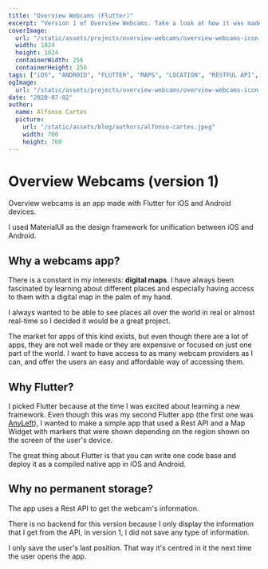 ```yaml
---
title: "Overview Webcams (Flutter)"
excerpt: "Version 1 of Overview Webcams. Take a look at how it was made, what technologies where used and why..."
coverImage: 
  url: "/static/assets/projects/overview-webcams/overview-webcams-icon.png"
  width: 1024
  height: 1024
  containerWidth: 256
  containerHeight: 256
tags: ["iOS", "ANDROID", "FLUTTER", "MAPS", "LOCATION", "RESTFUL API", "GITHUB"]
ogImage:
  url: "/static/assets/projects/overview-webcams/overview-webcams-icon.png"
date: "2020-07-02"
author:
  name: Alfonso Cartes
  picture: 
    url: "/static/assets/blog/authors/alfonso-cartes.jpeg"
    width: 700
    height: 700
---
```


# Overview Webcams (version 1)

Overview webcams is an app made with Flutter for iOS and Android devices.

I used MaterialUI as the design framework for unification between iOS and Android.

## Why a webcams app?

There is a constant in my interests: **digital maps**. I have always been fascinated by learning about different places and especially having access to them with a digital map in the palm of my hand.

I always wanted to be able to see places all over the world in real or almost real-time so I decided it would be a great project.

The market for apps of this kind exists, but even though there are a lot of apps, they are not well made or they are expensive or focused on just one part of the world. I want to have access to as many webcam providers as I can, and offer the users an easy and affordable way of accessing them.

## Why Flutter?

I picked Flutter because at the time I was excited about learning a new framework. Even though this was my second Flutter app (the first one was [AnyLeft]()), I wanted to make a simple app that used a Rest API and a Map Widget with markers that were shown depending on the region shown on the screen of the user's device.

The great thing about Flutter is that you can write one code base and deploy it as a compiled native app in iOS and Android.

## Why no permanent storage?

The app uses a Rest API to get the webcam's information.

There is no backend for this version because I only display the information that I get from the API, in version 1, I did not save any type of information.

I only save the user's last position. That way it's centred in it the next time the user opens the app.

